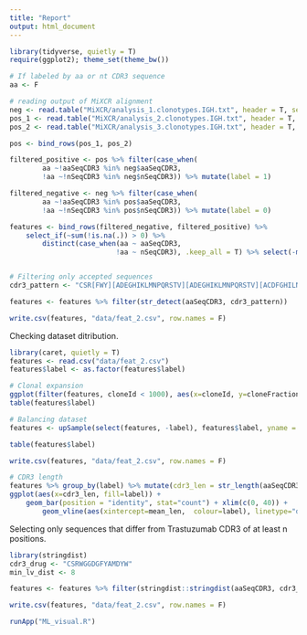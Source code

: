 ```yaml
---
title: "Report"
output: html_document
---
```



```r
library(tidyverse, quietly = T)
require(ggplot2); theme_set(theme_bw())

# If labeled by aa or nt CDR3 sequence
aa <- F

# reading output of MiXCR alignment
neg <- read.table("MiXCR/analysis_1.clonotypes.IGH.txt", header = T, sep = "\t")
pos_1 <- read.table("MiXCR/analysis_2.clonotypes.IGH.txt", header = T, sep = "\t")
pos_2 <- read.table("MiXCR/analysis_3.clonotypes.IGH.txt", header = T, sep = "\t")

pos <- bind_rows(pos_1, pos_2)

filtered_positive <- pos %>% filter(case_when(
        aa ~!aaSeqCDR3 %in% neg$aaSeqCDR3,
        !aa ~!nSeqCDR3 %in% neg$nSeqCDR3)) %>% mutate(label = 1)

filtered_negative <- neg %>% filter(case_when(
        aa ~!aaSeqCDR3 %in% pos$aaSeqCDR3,
        !aa ~!nSeqCDR3 %in% pos$nSeqCDR3)) %>% mutate(label = 0)

features <- bind_rows(filtered_negative, filtered_positive) %>%
    select_if(~sum(!is.na(.)) > 0) %>%
        distinct(case_when(aa ~ aaSeqCDR3,
                          !aa ~ nSeqCDR3), .keep_all = T) %>% select(-matches("case_when"))


# Filtering only accepted sequences
cdr3_pattern <- "CSR[FWY][ADEGHIKLMNPQRSTV][ADEGHIKLMNPQRSTV][ACDFGHILNPRSTVY][GS][FLM]Y[AEKLMPQTV][FHILMNY][ADEHIKLMNPQTV]YW"

features <- features %>% filter(str_detect(aaSeqCDR3, cdr3_pattern))

write.csv(features, "data/feat_2.csv", row.names = F)
```

Checking dataset ditribution.

```r
library(caret, quietly = T)
features <- read.csv("data/feat_2.csv")
features$label <- as.factor(features$label)

# Clonal expansion 
ggplot(filter(features, cloneId < 1000), aes(x=cloneId, y=cloneFraction, fill=label)) + geom_col()
table(features$label)

# Balancing dataset
features <- upSample(select(features, -label), features$label, yname = "label")

table(features$label)

write.csv(features, "data/feat_2.csv", row.names = F)

# CDR3 length 
features %>% group_by(label) %>% mutate(cdr3_len = str_length(aaSeqCDR3), mean_len = mean(cdr3_len)) %>% 
ggplot(aes(x=cdr3_len, fill=label)) +
    geom_bar(position = "identity", stat="count") + xlim(c(0, 40)) +
        geom_vline(aes(xintercept=mean_len,  colour=label), linetype="dashed", size=1)

```

Selecting only sequences that differ from Trastuzumab CDR3 of at least n positions.

```r
library(stringdist)
cdr3_drug <- "CSRWGGDGFYAMDYW"
min_lv_dist <- 8

features <- features %>% filter(stringdist::stringdist(aaSeqCDR3, cdr3_drug, c("lv")) > min_lv_dist)

write.csv(features, "data/feat_2.csv", row.names = F)
```

```r
runApp("ML_visual.R")
```


